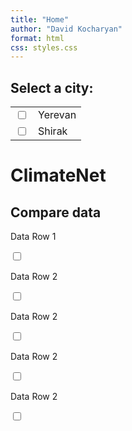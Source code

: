 ```yaml
---
title: "Home"
author: "David Kocharyan"
format: html
css: styles.css
---
```


::: sidebar
<aside class="sidebar">
    <h2>Select a city:</h2>
    <table>
        <tr>
            <td><input type="checkbox" id="yerevan" name="city" value="yerevan"></td>
            <td><label for="yerevan">Yerevan</label></td>
        </tr>
        <tr>
            <td><input type="checkbox" id="shirak" name="city" value="shirak"></td>
            <td><label for="shirak">Shirak</label></td>
        </tr>
        <!-- Add more rows as needed -->
    </table>
</aside>

:::

::: main-content
<h1>ClimateNet</h1>

::: compare-section
<h2>Compare data</h2>

::: data-rows
::: data-row
    
<p>Data Row 1</p>
<input type="checkbox">
:::
::: data-row
<p>Data Row 2</p>
<input type="checkbox">
:::
::: data-row
<p>Data Row 2</p>
<input type="checkbox">
:::
::: data-row
<p>Data Row 2</p>
<input type="checkbox">
::: 
::: data-row
<p>Data Row 2</p>
<input type="checkbox">
:::

<!-- Add more data rows as needed -->
:::
:::
:::
